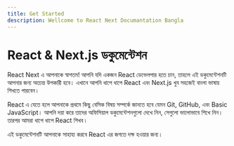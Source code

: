 ```yaml
---
title: Get Started
description: Wellcome to React Next Documantation Bangla
---
```


### <h1 className="bg-gradient-to-r from-blue-500 to-purple-500 inline-block text-transparent bg-clip-text text-5xl"> React & Next.js ডকুমেন্টেশন</h1>


React Next এ আপনাকে স্বাগতম! আপনি যদি একজন React ডেভেলপার হতে চান, তাহলে এই ডকুমেন্টেশনটি আপনার জন্য অত্যন্ত উপকারী হবে। এখানে আপনি ধাপে ধাপে React এবং Next.js খুব সহজেই বাংলা ভাষায় শিখতে পারবেন।

React এ যেতে হলে আপনাকে প্রথমে কিছু বেসিক বিষয় সম্পর্কে জানতে হবে যেমন Git, GitHub, এবং Basic JavaScript। আপনি দয়া করে তাদের অফিসিয়াল ডকুমেন্টেশনগুলো দেখে নিন, সেগুলো ভালোভাবে শিখে নিন। তারপর আমরা ধাপে ধাপে React শিখব।

এই ডকুমেন্টেশনটি আপনাকে সাহায্য করবে React এর জগতে দক্ষ হওয়ার জন্য।
